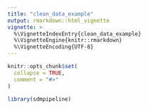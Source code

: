 ```yaml
---
title: "clean_data_example"
output: rmarkdown::html_vignette
vignette: >
  %\VignetteIndexEntry{clean_data_example}
  %\VignetteEngine{knitr::rmarkdown}
  %\VignetteEncoding{UTF-8}
---
```


```r
knitr::opts_chunk$set(
  collapse = TRUE,
  comment = "#>"
)
```

```r
library(sdmpipeline)
```
